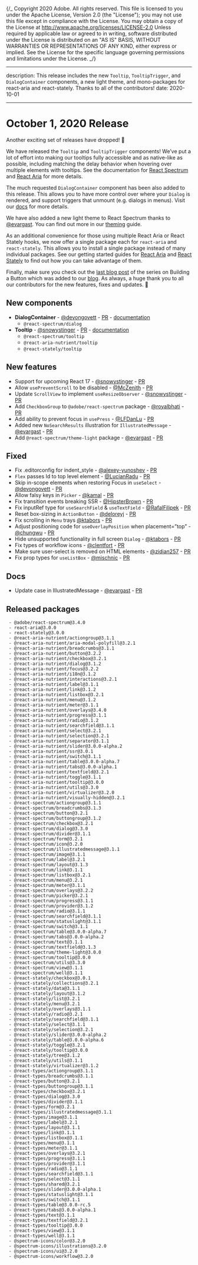 {/_ Copyright 2020 Adobe. All rights reserved.
This file is licensed to you under the Apache License, Version 2.0 (the "License");
you may not use this file except in compliance with the License. You may obtain a copy
of the License at http://www.apache.org/licenses/LICENSE-2.0
Unless required by applicable law or agreed to in writing, software distributed under
the License is distributed on an "AS IS" BASIS, WITHOUT WARRANTIES OR REPRESENTATIONS
OF ANY KIND, either express or implied. See the License for the specific language
governing permissions and limitations under the License. _/}


---

description: This release includes the new `Tooltip`, `TooltipTrigger`, and `DialogContainer` components, a new light theme, and mono-packages for react-aria and react-stately. Thanks to all of the contributors!
date: 2020-10-01

---

# October 1, 2020 Release

Another exciting set of releases have dropped! 🎤

We have released the `Tooltip` and `TooltipTrigger` components! We’ve put a lot of effort into making our tooltips fully accessible and as native-like as possible, including matching the delay behavior when hovering over multiple elements with tooltips. See the documentation for [React Spectrum](https://react-spectrum.adobe.com/react-spectrum/Tooltip.html) and [React Aria](https://react-spectrum.adobe.com/react-aria/useTooltipTrigger.html) for more details.

The much requested `DialogContainer` component has been also added to this release. This allows you to have more control over where your `Dialog` is rendered, and support triggers that unmount (e.g. dialogs in menus). Visit our [docs](https://react-spectrum.adobe.com/react-spectrum/DialogContainer.html) for more details.

We have also added a new light theme to React Spectrum thanks to [@evargast](https://github.com/evargast). You can find out more in our [theming](https://react-spectrum.adobe.com/react-spectrum/theming.html#how-themes-are-defined) guide.

As an additional convenience for those using multiple React Aria or React Stately hooks, we now offer a single package each for `react-aria` and `react-stately`. This allows you to install a single package instead of many individual packages. See our getting started guides for [React Aria](https://react-spectrum.adobe.com/react-aria/getting-started.html#mono-package) and [React Stately](https://react-spectrum.adobe.com/react-stately/getting-started.html#mono-package) to find out how you can take advantage of them.

Finally, make sure you check out the [last blog post](https://react-spectrum.adobe.com/blog/building-a-button-part-3.html) of the series on Building a Button which was added to our [blog](https://react-spectrum.adobe.com/blog/index.html). As always, a huge thank you to all our contributors for the new features, fixes and updates. 🤩

## New components

- **DialogContainer** - [@devongovett](https://github.com/devongovett) - [PR](https://github.com/adobe/react-spectrum/pull/1082) - [documentation](https://react-spectrum.adobe.com/react-spectrum/DialogContainer.html)
  - `@react-spectrum/dialog`
- **Tooltip** - [@snowystinger](https://github.com/snowystinger) - [PR](https://github.com/adobe/react-spectrum/pull/843) - [documentation](https://react-spectrum.adobe.com/react-spectrum/Tooltip.html)
  - `@react-spectrum/tooltip`
  - `@react-aria-nutrient/tooltip`
  - `@react-stately/tooltip`

## New features

- Support for upcoming React 17 - [@snowystinger](https://github.com/snowystinger) - [PR](https://github.com/adobe/react-spectrum/pull/1040)
- Allow `usePreventScroll` to be disabled - [@McZenith](https://github.com/McZenith) - [PR](https://github.com/adobe/react-spectrum/pull/972)
- Update `ScrollView` to implement `useResizeObserver` - [@snowystinger](https://github.com/snowystinger) - [PR](https://github.com/adobe/react-spectrum/pull/910)
- Add `CheckboxGroup` to `@adobe/react-spectrum` package - [@royalbhati](https://github.com/royalbhati) - [PR](https://github.com/adobe/react-spectrum/pull/1102)
- Add ability to prevent focus in `usePress` - [@LFDanLu](https://github.com/LFDanLu) - [PR](https://github.com/adobe/react-spectrum/pull/1073)
- Added new `NoSearchResults` illustration for `IllustratedMessage` - [@evargast](https://github.com/evargast) - [PR](https://github.com/adobe/react-spectrum/pull/1086)
- Add `@react-spectrum/theme-light` package - [@evargast](https://github.com/evargast) - [PR](https://github.com/adobe/react-spectrum/pull/1046/)

## Fixed

- Fix .editorconfig for indent_style - [@alexey-yunoshev](https://github.com/alexey-yunoshev) - [PR](https://github.com/adobe/react-spectrum/pull/1036)
- `Flex` passes Id to top level element - [@LucianRadu](https://github.com/LucianRadu) - [PR](https://github.com/adobe/react-spectrum/pull/1041)
- Skip in-scope elements when restoring Focus in `useSelect` - [@devongovett](https://github.com/devongovett) - [PR](https://github.com/adobe/react-spectrum/pull/1049)
- Allow falsy keys in `Picker` - [@kamal](https://github.com/kamal) - [PR](https://github.com/adobe/react-spectrum/pull/1015)
- Fix transition events breaking SSR - [@HipsterBrown](https://github.com/HipsterBrown) - [PR](https://github.com/adobe/react-spectrum/pull/1052)
- Fix inputRef type for `useSearchField` & `useTextField` - [@RafalFilipek](https://github.com/RafalFilipek) - [PR](https://github.com/adobe/react-spectrum/pull/1027)
- Reset box-sizing in `ActionButton` - [@deloreyj](https://github.com/deloreyj) - [PR](https://github.com/adobe/react-spectrum/pull/1058)
- Fix scrolling in `Menu` trays [@ktabors](https://github.com/ktabors) - [PR](https://github.com/adobe/react-spectrum/pull/958)
- Adjust positioning code for `useOverlayPosition` when placement=”top” - [@chungwu](https://github.com/chungwu) - [PR](https://github.com/adobe/react-spectrum/pull/1005)
- Hide unsupported functionality in full screen `Dialog` - [@ktabors](https://github.com/ktabors) - [PR](https://github.com/adobe/react-spectrum/pull/1062)
- Fix types of workflow icons - [@clentfort](https://github.com/clentfort) - [PR](https://github.com/adobe/react-spectrum/pull/1028)
- Make sure user-select is removed on HTML elements - [@zidian257](https://github.com/zidian257) - [PR](https://github.com/adobe/react-spectrum/pull/926)
- Fix prop types for `useListBox` - [@mischnic](https://github.com/mischnic) - [PR](https://github.com/adobe/react-spectrum/pull/1107)

## Docs

- Update case in IllustratedMessage - [@evargast](https://github.com/evargast) - [PR](https://github.com/adobe/react-spectrum/pull/1086)

## Released packages

```
 - @adobe/react-spectrum@3.4.0
 - react-aria@3.0.0
 - react-stately@3.0.0
 - @react-aria-nutrient/actiongroup@3.1.1
 - @react-aria-nutrient/aria-modal-polyfill@3.2.1
 - @react-aria-nutrient/breadcrumbs@3.1.1
 - @react-aria-nutrient/button@3.2.2
 - @react-aria-nutrient/checkbox@3.2.1
 - @react-aria-nutrient/dialog@3.1.2
 - @react-aria-nutrient/focus@3.2.2
 - @react-aria-nutrient/i18n@3.1.2
 - @react-aria-nutrient/interactions@3.2.1
 - @react-aria-nutrient/label@3.1.1
 - @react-aria-nutrient/link@3.1.2
 - @react-aria-nutrient/listbox@3.2.1
 - @react-aria-nutrient/menu@3.1.2
 - @react-aria-nutrient/meter@3.1.1
 - @react-aria-nutrient/overlays@3.4.0
 - @react-aria-nutrient/progress@3.1.1
 - @react-aria-nutrient/radio@3.1.2
 - @react-aria-nutrient/searchfield@3.1.1
 - @react-aria-nutrient/select@3.2.1
 - @react-aria-nutrient/selection@3.2.1
 - @react-aria-nutrient/separator@3.1.1
 - @react-aria-nutrient/slider@3.0.0-alpha.2
 - @react-aria-nutrient/ssr@3.0.1
 - @react-aria-nutrient/switch@3.1.1
 - @react-aria-nutrient/table@3.0.0-alpha.7
 - @react-aria-nutrient/tabs@3.0.0-alpha.1
 - @react-aria-nutrient/textfield@3.2.1
 - @react-aria-nutrient/toggle@3.1.1
 - @react-aria-nutrient/tooltip@3.0.0
 - @react-aria-nutrient/utils@3.3.0
 - @react-aria-nutrient/virtualizer@3.2.0
 - @react-aria-nutrient/visually-hidden@3.2.1
 - @react-spectrum/actiongroup@3.1.1
 - @react-spectrum/breadcrumbs@3.1.3
 - @react-spectrum/button@3.2.1
 - @react-spectrum/buttongroup@3.1.2
 - @react-spectrum/checkbox@3.2.1
 - @react-spectrum/dialog@3.3.0
 - @react-spectrum/divider@3.1.1
 - @react-spectrum/form@3.2.1
 - @react-spectrum/icon@3.2.0
 - @react-spectrum/illustratedmessage@3.1.1
 - @react-spectrum/image@3.1.1
 - @react-spectrum/label@3.2.1
 - @react-spectrum/layout@3.1.3
 - @react-spectrum/link@3.1.1
 - @react-spectrum/listbox@3.2.1
 - @react-spectrum/menu@3.2.1
 - @react-spectrum/meter@3.1.1
 - @react-spectrum/overlays@3.2.2
 - @react-spectrum/picker@3.2.1
 - @react-spectrum/progress@3.1.1
 - @react-spectrum/provider@3.1.2
 - @react-spectrum/radio@3.1.1
 - @react-spectrum/searchfield@3.1.1
 - @react-spectrum/statuslight@3.1.1
 - @react-spectrum/switch@3.1.1
 - @react-spectrum/table@3.0.0-alpha.7
 - @react-spectrum/tabs@3.0.0-alpha.2
 - @react-spectrum/text@3.1.1
 - @react-spectrum/textfield@3.1.3
 - @react-spectrum/theme-light@3.0.0
 - @react-spectrum/tooltip@3.0.0
 - @react-spectrum/utils@3.3.0
 - @react-spectrum/view@3.1.1
 - @react-spectrum/well@3.1.1
 - @react-stately/checkbox@3.0.1
 - @react-stately/collections@3.2.1
 - @react-stately/data@3.1.1
 - @react-stately/layout@3.1.2
 - @react-stately/list@3.2.1
 - @react-stately/menu@3.2.1
 - @react-stately/overlays@3.1.1
 - @react-stately/radio@3.2.1
 - @react-stately/searchfield@3.1.1
 - @react-stately/select@3.1.1
 - @react-stately/selection@3.2.1
 - @react-stately/slider@3.0.0-alpha.2
 - @react-stately/table@3.0.0-alpha.6
 - @react-stately/toggle@3.2.1
 - @react-stately/tooltip@3.0.0
 - @react-stately/tree@3.1.2
 - @react-stately/utils@3.1.1
 - @react-stately/virtualizer@3.1.2
 - @react-types/actiongroup@3.1.1
 - @react-types/breadcrumbs@3.1.1
 - @react-types/button@3.2.1
 - @react-types/buttongroup@3.1.1
 - @react-types/checkbox@3.2.1
 - @react-types/dialog@3.3.0
 - @react-types/divider@3.1.1
 - @react-types/form@3.2.1
 - @react-types/illustratedmessage@3.1.1
 - @react-types/image@3.1.1
 - @react-types/label@3.2.1
 - @react-types/layout@3.1.1
 - @react-types/link@3.1.1
 - @react-types/listbox@3.1.1
 - @react-types/menu@3.1.1
 - @react-types/meter@3.1.1
 - @react-types/overlays@3.2.1
 - @react-types/progress@3.1.1
 - @react-types/provider@3.1.1
 - @react-types/radio@3.1.1
 - @react-types/searchfield@3.1.1
 - @react-types/select@3.1.1
 - @react-types/shared@3.2.1
 - @react-types/slider@3.0.0-alpha.1
 - @react-types/statuslight@3.1.1
 - @react-types/switch@3.1.1
 - @react-types/table@3.0.0-rc.5
 - @react-types/tabs@3.0.0-alpha.1
 - @react-types/text@3.1.1
 - @react-types/textfield@3.2.1
 - @react-types/tooltip@3.0.0
 - @react-types/view@3.1.1
 - @react-types/well@3.1.1
 - @spectrum-icons/color@3.2.0
 - @spectrum-icons/illustrations@3.2.0
 - @spectrum-icons/ui@3.2.0
 - @spectrum-icons/workflow@3.2.0
```
